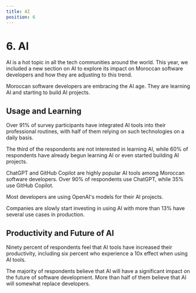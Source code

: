 ```yaml
---
title: AI
position: 6
---
```


# 6. AI

AI is a hot topic in all the tech communities around the world. This year, we included a new section on AI to explore its impact on Moroccan software developers and how they are adjusting to this trend.

Moroccan software developers are embracing the AI age. They are learning AI and starting to build AI projects.

## Usage and Learning

Over 91% of survey participants have integrated AI tools into their professional routines, with half of them relying on such technologies on a daily basis.

<Chart id="ai-q-0" title={false} />

The third of the respondents are not interested in learning AI, while 60% of respondents have already begun learning AI or even started building AI projects.

<Chart id="ai-q-3" title={false} />

ChatGPT and GitHub Copilot are highly popular AI tools among Moroccan software developers. Over 90% of respondents use ChatGPT, while 35% use GitHub Copilot.

<Chart id="ai-q-5" title={false} />

Most developers are using OpenAI's models for their AI projects.

<Chart id="ai-q-6" title={false} />

Companies are slowly start investing in using AI with more than 13% have several use cases in production.

<Chart id="ai-q-4" title={false} />

## Productivity and Future of AI

Ninety percent of respondents feel that AI tools have increased their productivity, including six percent who experience a 10x effect when using AI tools.

<Chart id="ai-q-1" title={false} />

The majority of respondents believe that AI will have a significant impact on the future of software development. More than half of them believe that AI will somewhat replace developers.

<Chart id="ai-q-2" title={false} />

